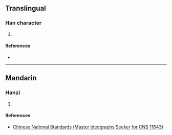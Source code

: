 {{character info/new}}
==Translingual==

===Han character===
{{Han char|rn=46|rad=山|as=19|sn=22|four=24744|canj=UTHV|ids=⿰山⿳艹⿰𠂤辛女}}

# {{defn|Han|sort=山19}}

====References====
* {{Han ref|kx=0323.061|hdz=10809.011|uh=5DD5|ud=24021|bh=F6DD|bd=63197}}

----

==Mandarin==

===Hanzi===
{{cmn-hanzi|pin=[[niè]] ([[nie4]])|wg=nie<sup>4</sup>}}

# {{defn|lang=cmn|sort=山19}}

====References====
* [http://www.cns11643.gov.tw/AIDB/query_general_view.do?page=2&code=6D4B Chinese National Standards (Master Ideographs Seeker for CNS 11643)]